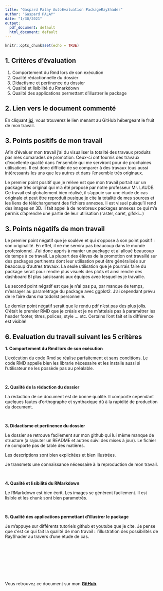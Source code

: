 ```yaml
---
title: "Gaspard Palay AutoEvaluation PackageRayShader"
author: "Gaspard PALAY"
date: "1/30/2021"
output:
  pdf_document: default
  html_document: default
---
```


```r
knitr::opts_chunk$set(echo = TRUE)
```

## 1. Critères d'évaluation 

1.	Comportement du Rmd lors de son exécution
2.	Qualité rédactionnelle du dossier
3.	Didactisme et pertinence du dossier
4.	Qualité et lisibilité du Rmarkdown
5.	Qualité des applications permettant d’illustrer le package


## 2. Lien vers le document commenté

En cliquant [**ici**](https://github.com/GaspardPalay/PSBX/tree/main/RayShader%20Tutoriel), vous trouverez le lien menant au GitHub hébergeant le fruit de mon travail. 

## 3. Points positifs de mon travail 

Afin d'évaluer mon travail j'ai du visualiser la totalité des travaux produits pas mes comarades de promotion. Ceux-ci ont fournis des travaux d'excellente qualité dans l'ensemble qui me serviront pour de prochaines utilisations. Il est donc difficile de se comparer à des travaux tous aussi intéressants les uns que les autres et dans l'ensemble très originaux. 

Le premier point positif que je relève est que mon travail portait sur un package très original qui m'a été proposé par notre professeur Mr. LAUDE. 
Ce travail est globalement bien réalisé, il s'appuie sur une étude de cas originale et peut être reproduit pusique je cite la totalité de mes sources et les liens de téléchargement des fichiers annexes. 
Il est visuel puisqu'il rend des images en 3D. 
Il fait appel à de nombreux packages annexes ce qui m'a permis d'aprendre une partie de leur utilisation (raster, caret, gifski...)


## 3. Points négatifs de mon travail 

Le premier point négatif que je soulève et qui s'oppose à son point positif : son originalité. En effet, il ne me servira pas beaucoup dans le monde professionnel. J'ai donc appris à manier un package et ai alloué beaucoup de temps à ce travail. La plupart des élèves de la promotion ont travaillé sur des packages pertinents dont leur utilisation peut être généralisée sur beaocoup d'autres travaux. La seule utilisation que je pourrais faire du package serait pour rendre plus visuels des plots et ainsi rendre des dashboard BI plus saisissants aux équipes avec lesquelles je travaille. 

Le second point négatif est que je n'ai pas pu, par manque de temps, m'essayer au paramétrage du package avec ggplot2. J'ai cependant prévu de le faire dans ma todolist personnelle. 

Le dernier point négatif serait que le rendu pdf n'est pas des plus jolis. C'était le premier RMD que je créais et je ne m'attelais pas à paramétrer les header footer, titres, polices, style ... etc. Certains l'ont fait et la différence est visible!


## 6. Evaluation du travail suivant les 5 critères

**1.	Comportement du Rmd lors de son exécution**

L'exécution du code Rmd se réalise parfaitement et sans conditions. Le code RMD appelle bien les librarie nécessaire et les installe aussi si l'utilisateur ne les possède pas au préalable.

\ 

**2.	Qualité de la rédaction du dossier**

La rédaction de ce document est de bonne qualité. Il comporte cependant quelques fautes d'orthographe et synthaxique dû à la rapidité de production du document. 

\ 

**3.	Didactisme et pertinence du dossier**

Le dossier se retrouve facilement sur mon github qui lui même manque de structure (a rajouter un README et autres suivi des mises à jour). Le fichier ne comporte pas de table des matières. 

Les descriptions sont bien explicitées et bien illustrées. 

Je transmets une connaissance nécessaire à la reproduction de mon travail.  

\ 

**4.	Qualité et lisibilité du RMarkdown**

Le RMarkdown est bien écrit. Les images se génèrent facilement. 
Il est lisible et les chunk sont bien parametrés. 

\ 

**5.	Qualité des applications permettant d’illustrer le package**

Je m'appuye sur différents tutoriels github et youtube que je cite. Je pense que c'est ce qui fait la qualité de mon travail : l'illustration des possibilités de RayShader au travers d'une étude de cas. 

\ 

\ 

\ 

\ 

Vous retrouvez ce document sur mon [**GitHub**](https://github.com/GaspardPalay/PSBX).